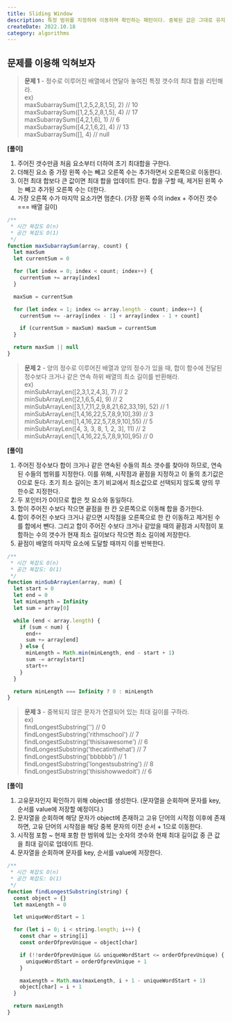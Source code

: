 ```yaml
---
title: Sliding Window
description: 특정 범위를 지정하여 이동하며 확인하는 패턴이다. 중복된 값은 그대로 유지하고 제거/추가 된 값만 파악하여 값을 업데이트 할 수 있다.
createDate: 2022.10.18
category: algorithms
---
```


## 문제를 이용해 익혀보자

> **문제 1** - 정수로 이루어진 배열에서 연달아 놓여진 특정 갯수의 최대 합을 리턴해라.  
> ex)  
> maxSubarraySum([1,2,5,2,8,1,5], 2) // 10  
> maxSubarraySum([1,2,5,2,8,1,5], 4) // 17  
> maxSubarraySum([4,2,1,6], 1) // 6  
> maxSubarraySum([4,2,1,6,2], 4) // 13  
> maxSubarraySum([], 4) // null

**[풀이]**

1. 주어진 갯수만큼 처음 요소부터 더하여 초기 최대합을 구한다.
2. 더해진 요소 중 가장 왼쪽 수는 빼고 오른쪽 수는 추가하면서 오른쪽으로 이동한다.
3. 이전 최대 합보다 큰 값이면 최대 합을 업데이트 한다. 합을 구할 때, 제거된 왼쪽 수는 빼고 추가된 오른쪽 수는 더한다.
4. 가장 오른쪽 수가 마지막 요소가면 멈춘다. (가장 왼쪽 수의 index + 주어진 갯수 === 배열 길이)

```jsx
/**
 * 시간 복잡도 O(n)
 * 공간 복잡도 O(1)
 */
function maxSubarraySum(array, count) {
  let maxSum
  let currentSum = 0

  for (let index = 0; index < count; index++) {
    currentSum += array[index]
  }

  maxSum = currentSum

  for (let index = 1; index <= array.length - count; index++) {
    currentSum += -array[index - 1] + array[index - 1 + count]

    if (currentSum > maxSum) maxSum = currentSum
  }

  return maxSum || null
}
```

> **문제 2** - 양의 정수로 이루어진 배열과 양의 정수가 있을 때, 합이 함수에 전달된 정수보다 크거나 같은 연속 하위 배열의 최소 길이를 반환해라.  
> ex)  
> minSubArrayLen([2,3,1,2,4,3], 7) // 2  
> minSubArrayLen([2,1,6,5,4], 9) // 2  
> minSubArrayLen([3,1,7,11,2,9,8,21,62,33,19], 52) // 1  
> minSubArrayLen([1,4,16,22,5,7,8,9,10],39) // 3  
> minSubArrayLen([1,4,16,22,5,7,8,9,10],55) // 5  
> minSubArrayLen([4, 3, 3, 8, 1, 2, 3], 11) // 2  
> minSubArrayLen([1,4,16,22,5,7,8,9,10],95) // 0

**[풀이]**

1. 주어진 정수보다 합이 크거나 같은 연속된 수들의 최소 갯수를 찾아야 하므로, 연속된 수들의 범위를 지정한다. 이를 위해, 시작점과 끝점을 지정하고 이 둘의 초기값은 0으로 둔다. 초기 최소 길이는 초기 비교에서 최소값으로 선택되지 않도록 양의 무한수로 지정한다.
2. 두 포인터가 0이므로 합은 첫 요소와 동일하다.
3. 합이 주어진 수보다 작으면 끝점을 한 칸 오른쪽으로 이동해 합을 증가한다.
4. 합이 주어진 수보다 크거나 같으면 시작점을 오른쪽으로 한 칸 이동하고 제거된 수를 합에서 뺀다. 그리고 합이 주어진 수보다 크거나 같았을 때의 끝점과 시작점이 포함하는 수의 갯수가 현재 최소 길이보다 작으면 최소 길이에 저장한다.
5. 끝점이 배열의 마지막 요소에 도달할 때까지 이를 반복한다.

```jsx
/**
 * 시간 복잡도 O(n)
 * 공간 복잡도: O(1)
 */
function minSubArrayLen(array, num) {
  let start = 0
  let end = 0
  let minLength = Infinity
  let sum = array[0]

  while (end < array.length) {
    if (sum < num) {
      end++
      sum += array[end]
    } else {
      minLength = Math.min(minLength, end - start + 1)
      sum -= array[start]
      start++
    }
  }

  return minLength === Infinity ? 0 : minLength
}
```

> **문제 3** - 중복되지 않은 문자가 연결되어 있는 최대 길이를 구하라.  
> ex)  
> findLongestSubstring('') // 0  
> findLongestSubstring('rithmschool') // 7  
> findLongestSubstring('thisisawesome') // 6  
> findLongestSubstring('thecatinthehat') // 7  
> findLongestSubstring('bbbbbb') // 1  
> findLongestSubstring('longestsubstring') // 8  
> findLongestSubstring('thisishowwedoit') // 6

**[풀이]**

1. 고유문자인지 확인하기 위해 object를 생성한다. (문자열을 순회하며 문자를 key, 순서를 value에 저장할 예정이다.)
2. 문자열을 순회하며 해당 문자가 object에 존재하고 고유 단어의 시작점 이후에 존재하면, 고유 단어의 시작점을 해당 중복 문자의 이전 순서 + 1으로 이동한다.
3. 시작점 포함 ~ 현재 포함 한 범위에 있는 숫자의 갯수와 현재 최대 길이값 중 큰 값을 최대 길이로 업데이트 한다.
4. 문자열을 순회하며 문자를 key, 순서를 value에 저장한다.

```jsx
/**
 * 시간 복잡도 O(n)
 * 공간 복잡도: O(1)
 */
function findLongestSubstring(string) {
  const object = {}
  let maxLength = 0

  let uniqueWordStart = 1

  for (let i = 0; i < string.length; i++) {
    const char = string[i]
    const orderOfprevUnique = object[char]

    if (!!orderOfprevUnique && uniqueWordStart <= orderOfprevUnique) {
      uniqueWordStart = orderOfprevUnique + 1
    }

    maxLength = Math.max(maxLength, i + 1 - uniqueWordStart + 1)
    object[char] = i + 1
  }

  return maxLength
}
```
